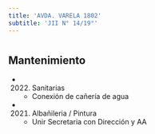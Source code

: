 ```yaml
---
title: 'AVDA. VARELA 1802'
subtitle: 'JII N° 14/19°'
---
```


#


## Mantenimiento

*  (2022) Sanitarias 
    + Conexión de cañería de agua

*  (2021) Albañileria / Pintura 
    + Unir Secretaria con Dirección y AA



